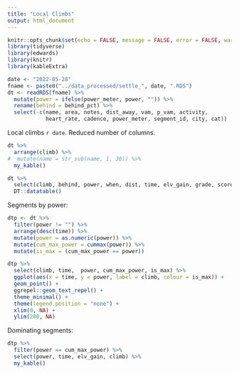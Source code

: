 ```yaml
---
title: "Local Climbs"
output: html_document
---
```


```r
knitr::opts_chunk$set(echo = FALSE, message = FALSE, error = FALSE, warning = FALSE)
library(tidyverse)
library(edwards)
library(knitr)
library(kableExtra)
```

```r
date <- "2022-05-28"
fname <- paste0("../data_processed/settle_", date, ".RDS")
dt <- readRDS(fname) %>% 
  mutate(power = ifelse(power_meter, power, "")) %>% 
  rename(behind = behind_pct) %>% 
  select(-c(name, area, notes, dist_away, vam, p_vam, activity,
            heart_rate, cadence, power_meter, segment_id, city, cat)) 
```

Local climbs `r date`. Reduced number of columns.

```r
dt %>% 
  arrange(climb) %>% 
#  mutate(name = str_sub(name, 1, 30)) %>% 
  my_kable()
```

```r
dt %>% 
  select(climb, behind, power, when, dist, time, elv_gain, grade, score, tries, pos, total) %>% 
  DT::datatable()
```

Segments by power:

```r
dtp <- dt %>% 
  filter(power != "") %>%
  arrange(desc(time)) %>%
  mutate(power = as.numeric(power)) %>% 
  mutate(cum_max_power = cummax(power)) %>% 
  mutate(is_max = (cum_max_power == power))
```

```r
dtp %>% 
  select(climb, time,  power, cum_max_power, is_max) %>% 
  ggplot(aes(x = time, y = power, label = climb, colour = is_max)) +
  geom_point() +
  ggrepel::geom_text_repel() +
  theme_minimal() +
  theme(legend.position = "none") +
  xlim(0, NA) +
  ylim(200, NA)
```

Dominating segments:

```r
dtp %>% 
  filter(power == cum_max_power) %>% 
  select(power, time, elv_gain, climb) %>% 
  my_kable()
```